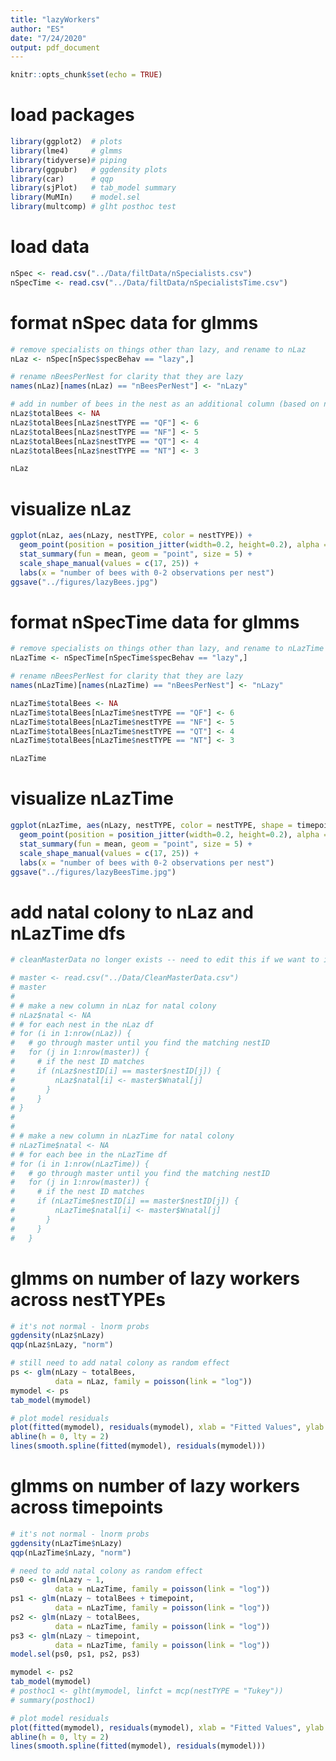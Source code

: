 ```yaml
---
title: "lazyWorkers"
author: "ES"
date: "7/24/2020"
output: pdf_document
---
```


```r
knitr::opts_chunk$set(echo = TRUE)
```

# load packages
```r
library(ggplot2)  # plots
library(lme4)     # glmms
library(tidyverse)# piping
library(ggpubr)   # ggdensity plots
library(car)      # qqp
library(sjPlot)   # tab_model summary
library(MuMIn)    # model.sel
library(multcomp) # glht posthoc test
```

# load data
```r
nSpec <- read.csv("../Data/filtData/nSpecialists.csv")
nSpecTime <- read.csv("../Data/filtData/nSpecialistsTime.csv")
```

# format nSpec data for glmms
```r
# remove specialists on things other than lazy, and rename to nLaz
nLaz <- nSpec[nSpec$specBehav == "lazy",]

# rename nBeesPerNest for clarity that they are lazy
names(nLaz)[names(nLaz) == "nBeesPerNest"] <- "nLazy"

# add in number of bees in the nest as an additional column (based on nestTYPE)
nLaz$totalBees <- NA
nLaz$totalBees[nLaz$nestTYPE == "QF"] <- 6
nLaz$totalBees[nLaz$nestTYPE == "NF"] <- 5
nLaz$totalBees[nLaz$nestTYPE == "QT"] <- 4
nLaz$totalBees[nLaz$nestTYPE == "NT"] <- 3

nLaz
```

# visualize nLaz
```r
ggplot(nLaz, aes(nLazy, nestTYPE, color = nestTYPE)) +
  geom_point(position = position_jitter(width=0.2, height=0.2), alpha = 0.6) +
  stat_summary(fun = mean, geom = "point", size = 5) +
  scale_shape_manual(values = c(17, 25)) +
  labs(x = "number of bees with 0-2 observations per nest")
ggsave("../figures/lazyBees.jpg")
```

# format nSpecTime data for glmms
```r
# remove specialists on things other than lazy, and rename to nLazTime
nLazTime <- nSpecTime[nSpecTime$specBehav == "lazy",]

# rename nBeesPerNest for clarity that they are lazy
names(nLazTime)[names(nLazTime) == "nBeesPerNest"] <- "nLazy"

nLazTime$totalBees <- NA
nLazTime$totalBees[nLazTime$nestTYPE == "QF"] <- 6
nLazTime$totalBees[nLazTime$nestTYPE == "NF"] <- 5
nLazTime$totalBees[nLazTime$nestTYPE == "QT"] <- 4
nLazTime$totalBees[nLazTime$nestTYPE == "NT"] <- 3

nLazTime
```

# visualize nLazTime
```r
ggplot(nLazTime, aes(nLazy, nestTYPE, color = nestTYPE, shape = timepoint)) +
  geom_point(position = position_jitter(width=0.2, height=0.2), alpha = 0.6) +
  stat_summary(fun = mean, geom = "point", size = 5) +
  scale_shape_manual(values = c(17, 25)) +
  labs(x = "number of bees with 0-2 observations per nest")
ggsave("../figures/lazyBeesTime.jpg")
```

# add natal colony to nLaz and nLazTime dfs
```r
# cleanMasterData no longer exists -- need to edit this if we want to include natal colony in analyses

# master <- read.csv("../Data/CleanMasterData.csv")
# master
# 
# # make a new column in nLaz for natal colony
# nLaz$natal <- NA
# # for each nest in the nLaz df
# for (i in 1:nrow(nLaz)) {
#   # go through master until you find the matching nestID
#   for (j in 1:nrow(master)) {
#     # if the nest ID matches
#     if (nLaz$nestID[i] == master$nestID[j]) {
#         nLaz$natal[i] <- master$Wnatal[j]
#       }
#     }
# }
# 
# 
# # make a new column in nLazTime for natal colony
# nLazTime$natal <- NA
# # for each bee in the nLazTime df
# for (i in 1:nrow(nLazTime)) {
#   # go through master until you find the matching nestID
#   for (j in 1:nrow(master)) {
#     # if the nest ID matches
#     if (nLazTime$nestID[i] == master$nestID[j]) {
#         nLazTime$natal[i] <- master$Wnatal[j]
#       }
#     }
#   }
```


# glmms on number of lazy workers across nestTYPEs
```r
# it's not normal - lnorm probs
ggdensity(nLaz$nLazy)
qqp(nLaz$nLazy, "norm")

# still need to add natal colony as random effect
ps <- glm(nLazy ~ totalBees, 
          data = nLaz, family = poisson(link = "log"))
mymodel <- ps
tab_model(mymodel)

# plot model residuals
plot(fitted(mymodel), residuals(mymodel), xlab = "Fitted Values", ylab = "Residuals")
abline(h = 0, lty = 2)
lines(smooth.spline(fitted(mymodel), residuals(mymodel)))
```

# glmms on number of lazy workers across timepoints
```r
# it's not normal - lnorm probs
ggdensity(nLazTime$nLazy)
qqp(nLazTime$nLazy, "norm")

# need to add natal colony as random effect
ps0 <- glm(nLazy ~ 1, 
          data = nLazTime, family = poisson(link = "log"))
ps1 <- glm(nLazy ~ totalBees + timepoint, 
          data = nLazTime, family = poisson(link = "log"))
ps2 <- glm(nLazy ~ totalBees, 
          data = nLazTime, family = poisson(link = "log"))
ps3 <- glm(nLazy ~ timepoint, 
          data = nLazTime, family = poisson(link = "log"))
model.sel(ps0, ps1, ps2, ps3)

mymodel <- ps2
tab_model(mymodel)
# posthoc1 <- glht(mymodel, linfct = mcp(nestTYPE = "Tukey"))
# summary(posthoc1)

# plot model residuals
plot(fitted(mymodel), residuals(mymodel), xlab = "Fitted Values", ylab = "Residuals")
abline(h = 0, lty = 2)
lines(smooth.spline(fitted(mymodel), residuals(mymodel)))
```